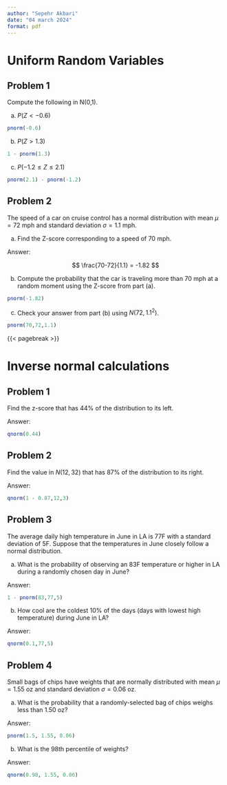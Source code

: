 ```yaml
---
author: "Sepehr Akbari"
date: "04 march 2024"
format: pdf
---
```


# Uniform Random Variables

## Problem 1

Compute the following in N(0,1).

(a) $P(Z < -0.6)$

```r
pnorm(-0.6)
```

(b) $P(Z > 1.3)$

```r
1 - pnorm(1.3)
```

(c) $P(−1.2≤ Z ≤ 2.1)$

```r
pnorm(2.1) - pnorm(-1.2)
```

## Problem 2

The speed of a car on cruise control has a normal distribution with mean $\mu = 72$ mph and standard deviation $σ = 1.1$ mph.

(a) Find the Z-score corresponding to a speed of $70$ mph.

Answer:

$$
\frac{70-72}{1.1} = -1.82
$$

(b) Compute the probability that the car is traveling more than $70$ mph at a random moment using the Z-score from part (a).

```r
pnorm(-1.82)
```

(c) Check your answer from part (b) using $N(72,1.1^2)$.

```r
pnorm(70,72,1.1)
```

{{< pagebreak >}}

# Inverse normal calculations

## Problem 1

Find the z-score that has $44\%$ of the distribution to its left.

Answer:

```r
qnorm(0.44)
```

## Problem 2

Find the value in $N(12,32)$ that has 87% of the distribution to its right.

Answer:

```r
qnorm(1 - 0.87,12,3)
```

## Problem 3

The average daily high temperature in June in LA is $77$F with a standard deviation of $5$F. Suppose that the temperatures in June closely follow a normal distribution.

(a) What is the probability of observing an $83$F temperature or higher in LA during a randomly chosen day in June?

Answer:

```r
1 - pnorm(83,77,5)
```

(b) How cool are the coldest $10\%$ of the days (days with lowest high temperature) during June in LA?

Answer:

```r
qnorm(0.1,77,5)
```

## Problem 4

Small bags of chips have weights that are normally distributed with mean $μ = 1.55$ oz and standard deviation $σ = 0.06$ oz.

(a) What is the probability that a randomly-selected bag of chips weighs less than 1.50 oz?

Answer:

```r
pnorm(1.5, 1.55, 0.06)
```

(b) What is the 98th percentile of weights?

Answer:

```r
qnorm(0.98, 1.55, 0.06)
```
